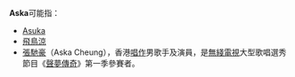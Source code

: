 '''Aska'''可能指：
*[[Asuka|Asuka]]
*[[飛鳥涼|飛鳥涼]]
*[[張馳豪|張馳豪]]（Aska Cheung），香港[[創作歌手|唱作]]男歌手及演員，是[[無綫電視|無綫電視]]大型歌唱選秀節目《[[聲夢傳奇|聲夢傳奇]]》第一季參賽者。

{{disambig|Cat=四字拉丁字母缩写消歧义}}